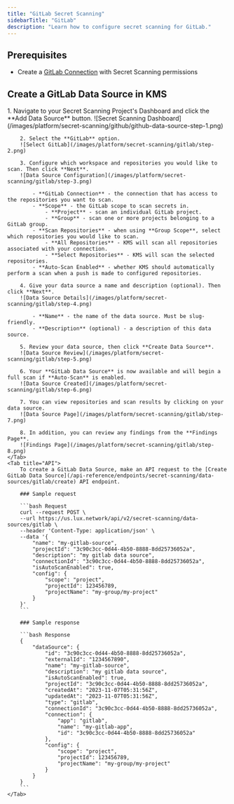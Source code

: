 ```yaml
---
title: "GitLab Secret Scanning"
sidebarTitle: "GitLab"
description: "Learn how to configure secret scanning for GitLab."
---
```


## Prerequisites

- Create a [GitLab Connection](/integrations/app-connections/gitlab) with Secret Scanning permissions

## Create a GitLab Data Source in KMS

<Tabs>
    <Tab title="KMS UI">
        1. Navigate to your Secret Scanning Project's Dashboard and click the **Add Data Source** button.
        ![Secret Scanning Dashboard](/images/platform/secret-scanning/github/github-data-source-step-1.png)

        2. Select the **GitLab** option.
        ![Select GitLab](/images/platform/secret-scanning/gitlab/step-2.png)

        3. Configure which workspace and repositories you would like to scan. Then click **Next**.
        ![Data Source Configuration](/images/platform/secret-scanning/gitlab/step-3.png)

            - **GitLab Connection** - the connection that has access to the repositories you want to scan.
            - **Scope** - the GitLab scope to scan secrets in.
                - **Project** - scan an individual GitLab project.
                - **Group** - scan one or more projects belonging to a GitLab group.
            - **Scan Repositories** - when using **Group Scope**, select which repositories you would like to scan.
                - **All Repositories** - KMS will scan all repositories associated with your connection.
                - **Select Repositories** - KMS will scan the selected repositories.
            - **Auto-Scan Enabled** - whether KMS should automatically perform a scan when a push is made to configured repositories.

        4. Give your data source a name and description (optional). Then click **Next**.
        ![Data Source Details](/images/platform/secret-scanning/gitlab/step-4.png)

            - **Name** - the name of the data source. Must be slug-friendly.
            - **Description** (optional) - a description of this data source.

        5. Review your data source, then click **Create Data Source**.
        ![Data Source Review](/images/platform/secret-scanning/gitlab/step-5.png)

        6. Your **GitLab Data Source** is now available and will begin a full scan if **Auto-Scan** is enabled.
        ![Data Source Created](/images/platform/secret-scanning/gitlab/step-6.png)

        7. You can view repositories and scan results by clicking on your data source.
        ![Data Source Page](/images/platform/secret-scanning/gitlab/step-7.png)

        8. In addition, you can review any findings from the **Findings Page**.
        ![Findings Page](/images/platform/secret-scanning/gitlab/step-8.png)
    </Tab>
    <Tab title="API">
        To create a GitLab Data Source, make an API request to the [Create GitLab Data Source](/api-reference/endpoints/secret-scanning/data-sources/gitlab/create) API endpoint.

        ### Sample request

        ```bash Request
        curl --request POST \
        --url https://us.lux.network/api/v2/secret-scanning/data-sources/gitlab \
        --header 'Content-Type: application/json' \
        --data '{
            "name": "my-gitlab-source",
            "projectId": "3c90c3cc-0d44-4b50-8888-8dd25736052a",
            "description": "my gitlab data source",
            "connectionId": "3c90c3cc-0d44-4b50-8888-8dd25736052a",
            "isAutoScanEnabled": true,
            "config": {
                "scope": "project",
                "projectId": 123456789,
                "projectName": "my-group/my-project"
            }
        }'
        ```

        ### Sample response

        ```bash Response
        {
            "dataSource": {
                "id": "3c90c3cc-0d44-4b50-8888-8dd25736052a",
                "externalId": "1234567890",
                "name": "my-gitlab-source",
                "description": "my gitlab data source",
                "isAutoScanEnabled": true,
                "projectId": "3c90c3cc-0d44-4b50-8888-8dd25736052a",
                "createdAt": "2023-11-07T05:31:56Z",
                "updatedAt": "2023-11-07T05:31:56Z",
                "type": "gitlab",
                "connectionId": "3c90c3cc-0d44-4b50-8888-8dd25736052a",
                "connection": {
                    "app": "gitlab",
                    "name": "my-gitlab-app",
                    "id": "3c90c3cc-0d44-4b50-8888-8dd25736052a"
                },
                "config": {
                    "scope": "project",
                    "projectId": 123456789,
                    "projectName": "my-group/my-project"
                }
            }
        }
        ```
    </Tab>
</Tabs>
